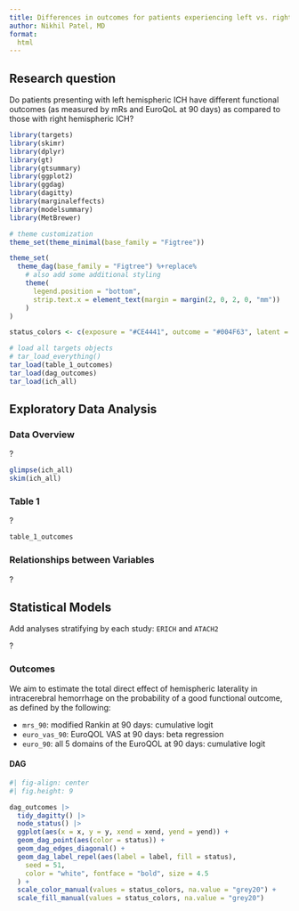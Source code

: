 ```yaml
---
title: Differences in outcomes for patients experiencing left vs. right hemisphere ICH
author: Nikhil Patel, MD
format:
  html
---
```


::: {.callout-note icon="false"}
## Research question

Do patients presenting with left hemispheric ICH have different functional outcomes (as measured by mRs and EuroQoL at 90 days) as compared to those with right hemispheric ICH?

:::


```r

library(targets)
library(skimr)
library(dplyr)
library(gt)
library(gtsummary)
library(ggplot2)
library(ggdag)
library(dagitty)
library(marginaleffects)
library(modelsummary)
library(MetBrewer)

# theme customization
theme_set(theme_minimal(base_family = "Figtree"))

theme_set(
  theme_dag(base_family = "Figtree") %+replace%
    # also add some additional styling
    theme(
      legend.position = "bottom",
      strip.text.x = element_text(margin = margin(2, 0, 2, 0, "mm"))
    )
)

status_colors <- c(exposure = "#CE4441", outcome = "#004F63", latent = "grey80")

# load all targets objects
# tar_load_everything()
tar_load(table_1_outcomes)
tar_load(dag_outcomes)
tar_load(ich_all)

```

## Exploratory Data Analysis

### Data Overview

::: {.callout-warning title="Issues to Address"}

?

:::

```r

glimpse(ich_all)
skim(ich_all)

```


### Table 1

::: {.callout-warning title="Issues to Address"}

?

:::


```r

table_1_outcomes

```

### Relationships between Variables

::: {.callout-important title="Other Considerations"}

?

:::


## Statistical Models

::: {.callout-important title="Other Considerations"}

Add analyses stratifying by each study: `ERICH` and `ATACH2`

?

:::

### Outcomes

We aim to estimate the total direct effect of hemispheric laterality in intracerebral hemorrhage on the probability of a good functional outcome, as defined by the following:

* `mrs_90`: modified Rankin at 90 days: cumulative logit
* `euro_vas_90`: EuroQOL VAS at 90 days: beta regression
* `euro_90`: all 5 domains of the EuroQOL at 90 days: cumulative logit

#### DAG

```r
#| fig-align: center
#| fig.height: 9

dag_outcomes |>
  tidy_dagitty() |>
  node_status() |>
  ggplot(aes(x = x, y = y, xend = xend, yend = yend)) +
  geom_dag_point(aes(color = status)) +
  geom_dag_edges_diagonal() +
  geom_dag_label_repel(aes(label = label, fill = status),
    seed = 51,
    color = "white", fontface = "bold", size = 4.5
  ) +
  scale_color_manual(values = status_colors, na.value = "grey20") +
  scale_fill_manual(values = status_colors, na.value = "grey20")

```
